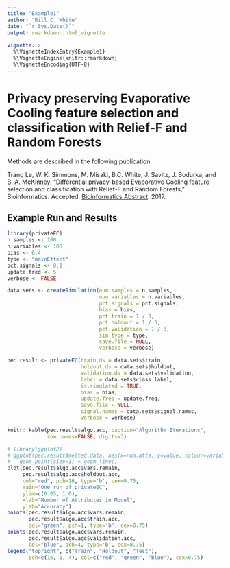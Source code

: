 ```yaml
---
title: "Example1"
author: "Bill C. White"
date: "`r Sys.Date()`"
output: rmarkdown::html_vignette
  
vignette: >
  %\VignetteIndexEntry{Example1}
  %\VignetteEngine{knitr::rmarkdown}
  %\VignetteEncoding{UTF-8}
---
```


# Privacy preserving Evaporative Cooling feature selection and classification with Relief-F and Random Forests

Methods are described in the following publication.

Trang Le, W. K. Simmons, M. Misaki, B.C. White, J. Savitz, J. Bodurka, and B. A. McKinney. “Differential privacy-based Evaporative Cooling feature selection and classification with Relief-F and Random Forests,” Bioinformatics. Accepted. [Bioinformatics Abstract](https://doi.org/10.1093/bioinformatics/btx298). 2017.

## Example Run and Results

```r
library(privateEC)
n.samples <- 100
n.variables <- 100
bias <- 0.4
type <- "mainEffect"
pct.signals <- 0.1
update.freq <- 5
verbose <- FALSE

data.sets <- createSimulation(num.samples = n.samples,
                              num.variables = n.variables,
                              pct.signals = pct.signals,
                              bias = bias,
                              pct.train = 1 / 3,
                              pct.holdout = 1 / 3,
                              pct.validation = 1 / 3,
                              sim.type = type,
                              save.file = NULL,
                              verbose = verbose)

pec.result <- privateEC(train.ds = data.sets$train,
                        holdout.ds = data.sets$holdout,
                        validation.ds = data.sets$validation,
                        label = data.sets$class.label,
                        is.simulated = TRUE,
                        bias = bias,
                        update.freq = update.freq,
                        save.file = NULL,
                        signal.names = data.sets$signal.names,
                        verbose = verbose)
```

```r
knitr::kable(pec.result$algo.acc, caption="Algorithm Iterations",
             row.names=FALSE, digits=3)
```

```r
# library(ggplot2)
# ggplot(pec.result$melted.data, aes(x=num.atts, y=value, colour=variable)) +
#   geom_point(size=1) + geom_line()
plot(pec.result$algo.acc$vars.remain, 
     pec.result$algo.acc$holdout.acc, 
     col="red", pch=16, type='b', cex=0.75, 
     main="One run of privateEC",
     ylim=c(0.05, 1.0), 
     xlab="Number of Attributes in Model",
     ylab="Accuracy")
points(pec.result$algo.acc$vars.remain, 
       pec.result$algo.acc$train.acc, 
       col="green", pch=1, type='b', cex=0.75)
points(pec.result$algo.acc$vars.remain, 
       pec.result$algo.acc$validation.acc, 
       col="blue", pch=4, type='b', cex=0.75)
legend("topright", c("Train", "Holdout", "Test"), 
       pch=c(16, 1, 4), col=c("red", "green", "blue"), cex=0.75)
```

